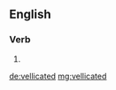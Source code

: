 ==English==

===Verb===
{{head|en|verb form}}

# {{en-past of|vellicate}}

[[de:vellicated]]
[[mg:vellicated]]